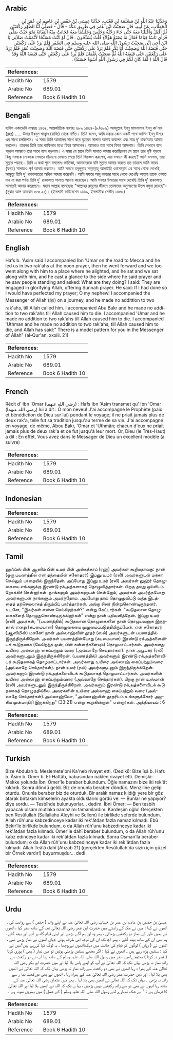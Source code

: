 ## Arabic


<div dir="rtl" lang="ar" style={{fontSize:'larger',backgroundColor:'#f8f9fa',padding:20}}>
وَحَدَّثَنَا عَبْدُ اللَّهِ بْنُ مَسْلَمَةَ بْنِ قَعْنَبٍ، حَدَّثَنَا عِيسَى بْنُ حَفْصِ بْنِ عَاصِمِ بْنِ عُمَرَ بْنِ الْخَطَّابِ، عَنْ أَبِيهِ، قَالَ صَحِبْتُ ابْنَ عُمَرَ فِي طَرِيقِ مَكَّةَ - قَالَ - فَصَلَّى لَنَا الظُّهْرَ رَكْعَتَيْنِ ثُمَّ أَقْبَلَ وَأَقْبَلْنَا مَعَهُ حَتَّى جَاءَ رَحْلَهُ وَجَلَسَ وَجَلَسْنَا مَعَهُ فَحَانَتْ مِنْهُ الْتِفَاتَةٌ نَحْوَ حَيْثُ صَلَّى فَرَأَى نَاسًا قِيَامًا فَقَالَ مَا يَصْنَعُ هَؤُلاَءِ قُلْتُ يُسَبِّحُونَ ‏.‏ قَالَ لَوْ كُنْتُ مُسَبِّحًا لأَتْمَمْتُ صَلاَتِي يَا ابْنَ أَخِي إِنِّي صَحِبْتُ رَسُولَ اللَّهِ صلى الله عليه وسلم فِي السَّفَرِ فَلَمْ يَزِدْ عَلَى رَكْعَتَيْنِ حَتَّى قَبَضَهُ اللَّهُ وَصَحِبْتُ أَبَا بَكْرٍ فَلَمْ يَزِدْ عَلَى رَكْعَتَيْنِ حَتَّى قَبَضَهُ اللَّهُ وَصَحِبْتُ عُمَرَ فَلَمْ يَزِدْ عَلَى رَكْعَتَيْنِ حَتَّى قَبَضَهُ اللَّهُ ثُمَّ صَحِبْتُ عُثْمَانَ فَلَمْ يَزِدْ عَلَى رَكْعَتَيْنِ حَتَّى قَبَضَهُ اللَّهُ وَقَدْ قَالَ اللَّهُ ‏(‏ لَقَدْ كَانَ لَكُمْ فِي رَسُولِ اللَّهِ أُسْوَةٌ حَسَنَةٌ‏)‏ ‏.‏
</div>
<div style={{backgroundColor:'#f8f9fa',padding:20, marginBottom: 10}}><table> <thead> <tr> <th>References:</th> <th></th> </tr> </thead> <tbody><tr><td>Hadith No</td><td>1579</td></tr><tr><td>Arabic No</td><td>689.01</td></tr><tr><td>Reference</td><td>Book 6 Hadith 10</td></tr></tbody></table></div>

## Bengali


<div dir="ltr" lang="bn" style={{fontSize:'larger',backgroundColor:'#f8f9fa',padding:20}}>
হাদিস একাডেমি নাম্বারঃ ১৪৬৪, আন্তর্জাতিক নাম্বারঃ ৬৮৯ ১৪৬৪-(৮/৬৮৯) আবদুল্লাহ ইবনু মাসলামাহ ইবনু কা'নাব (রহঃ) ..... উমার ইবনুল খাত্ত্বাব (রাযিঃ) থেকে বর্ণিত। তিনি বলেন, আমি মক্কার কোন একটি পথে আসিম ইবনু উমার এর সাথে চলছিলাম। এ সময় তিনি আমাদের সাথে করে যুহরের সালাত আদায় করলেন এবং মাত্র দু' রাক’আত আদায় করলেন। তারপর তিনি তার কাফিলার মধ্যে ফিরে আসলেন। আমরাও তার সাথে ফিরে আসলাম। তিনি সেখানে বসে পড়লে আমরাও তার সাথে বসে পড়লাম। এ সময় যে স্থানে তিনি সালাত আদায় করেছিলেন সে স্থানে তার দৃষ্টি পড়লে কিছু সংখ্যক লোককে সেখানে দাঁড়ানো দেখতে পেয়ে তিনি জিজ্ঞেস করলেন, এরা ওখানে কী করছে? আমি বললাম, তার সুন্নাত পড়ছে। তিনি এ কথা শুনে বললেনঃ ভাতিজা, আমাদেরকে যদি সুন্নাত আদায় করতে হত তাহলে আমি ফারয (ফরয) সালাতও পূর্ণ আদায় করতাম। আমি সফরে রসূলুল্লাহ সাল্লাল্লাহু আলাইহি ওয়াসাল্লাম এর সাথে থেকে দেখেছি আমৃত্যু তিনি দু' রাকাআতের অধিক আদায় করেননি। আমি সফরে আবূ বকরের সাথে থেকে দেখেছি আল্লাহ তাকে ওফাত দান না করা পর্যন্ত তিনি দু' রাকাআত সালাত আদায় করেছেন। আমি সফরে উমারের সাথে দেখেছি তিনি দু' রাকাআত সালাতই আদায় করেছেন। মহান আল্লাহ বলেছেনঃ "আল্লাহর রসূলের জীবনে তোমাদের অনুসরণের উত্তম নমুনা রয়েছে"- (সূরাহ আল আহযাব ৩৩ঃ ২১)। (ইসলামী ফাউন্ডেশন ১৪৪৯, ইসলামীক সেন্টার ১৪৫৮)
</div>
<div style={{backgroundColor:'#f8f9fa',padding:20, marginBottom: 10}}><table> <thead> <tr> <th>References:</th> <th></th> </tr> </thead> <tbody><tr><td>Hadith No</td><td>1579</td></tr><tr><td>Arabic No</td><td>689.01</td></tr><tr><td>Reference</td><td>Book 6 Hadith 10</td></tr></tbody></table></div>

## English


<div dir="ltr" lang="en" style={{fontSize:'larger',backgroundColor:'#f8f9fa',padding:20}}>
Hafs b. 'Asim said:I accompanied Ibn 'Umar on the road to Mecca and he led us in two rak'ahs at the noon prayer, then he went forward and we too went along with him to a place where he alighted, and he sat and we sat along with him, and he cast a glance to the side where he said prayer and he saw people standing and asked: What are they doing? I said: They are engaged in glorifying Allah, offering Sunnah prayer. He said: If I had done so I would have perfected my prayer; O my nephew! I accompanied the Messenger of Allah (ﷺ) on a journey, and he made no addittion to two rak'ahs, till Allah called him. I accompanied Abu Bakr and he made no addition to two rak'ahs till Allah caused him to die. I accompanied 'Umar and he made no addition to two rak'ahs till Allah caused him to die. I accompanied 'Uthman and he made no addition to two rak'ahs, till Allah caused him to die, and Allah has said:" There is a model pattern for you in the Messenger of Allah" (al-Qur'an, xxxiii. 21)
</div>
<div style={{backgroundColor:'#f8f9fa',padding:20, marginBottom: 10}}><table> <thead> <tr> <th>References:</th> <th></th> </tr> </thead> <tbody><tr><td>Hadith No</td><td>1579</td></tr><tr><td>Arabic No</td><td>689.01</td></tr><tr><td>Reference</td><td>Book 6 Hadith 10</td></tr></tbody></table></div>

## French


<div dir="ltr" lang="fr" style={{fontSize:'larger',backgroundColor:'#f8f9fa',padding:20}}>
Récit d' Ibn 'Omar (رضي الله عنهما) : Hafs Ibn 'Asim transmet qu' Ibn 'Omar (رضي الله عنهما) lui a dit : Ô mon neveu! J'ai accompagné le Prophète (paix et bénédiction de Dieu sur lui) pendant le voyage; il ne priait jamais plus de deux rak'a, telle fut sa tradition jusqu'au terme de sa vie. J'ai accompagné en voyage, de même, Abou Bakr, 'Omar et 'Uthmân; chacun d'eux ne priait jamais plus de deux rak'a et ce fut jusqu'à leur mort. Or, Dieu (le Très-Haut) a dit : En effet, Vous avez dans le Messager de Dieu un excellent modèle (à suivre)
</div>
<div style={{backgroundColor:'#f8f9fa',padding:20, marginBottom: 10}}><table> <thead> <tr> <th>References:</th> <th></th> </tr> </thead> <tbody><tr><td>Hadith No</td><td>1579</td></tr><tr><td>Arabic No</td><td>689.01</td></tr><tr><td>Reference</td><td>Book 6 Hadith 10</td></tr></tbody></table></div>

## Indonesian


<div dir="ltr" lang="id" style={{fontSize:'larger',backgroundColor:'#f8f9fa',padding:20}}>

</div>
<div style={{backgroundColor:'#f8f9fa',padding:20, marginBottom: 10}}><table> <thead> <tr> <th>References:</th> <th></th> </tr> </thead> <tbody><tr><td>Hadith No</td><td>1579</td></tr><tr><td>Arabic No</td><td>689.01</td></tr><tr><td>Reference</td><td>Book 6 Hadith 10</td></tr></tbody></table></div>

## Tamil


<div dir="ltr" lang="ta" style={{fontSize:'larger',backgroundColor:'#f8f9fa',padding:20}}>
ஹஃப்ஸ் பின் ஆஸிம் பின் உமர் பின் அல்கத்தாப் (ரஹ்) அவர்கள் கூறியதாவது: நான் (ஒரு பயணத்தில் என் தந்தையின் சகோதரர்) இப்னு உமர் (ரலி) அவர்களுடன் மக்கா செல்லும் பாதையில் இருந்தேன். அப்போது இப்னு உமர் (ரலி) அவர்கள் லுஹ்ர் தொழுகையை எங்களுக்கு இரண்டு ரக்அத்களாகத் தொழுவித்தார்கள். பிறகு தமது ஓய்விடம் நோக்கிச் சென்றார்கள். நாங்களும் அவர்களுடன் சென்றோம்; அவர்கள் அமர்ந்தபோது அவர்களுடன் நாங்களும் அமர்ந்தோம். அப்போது தாம் தொழுதுவிட்டு வந்த இடத்தைத் தற்செயலாகத் திரும்பிப் பார்த்தார்கள். அங்கு சிலர் நின்றுகொண்டிருந்தனர். உடனே, "இவர்கள் என்ன செய்கிறார்கள்?" என்று கேட்டார்கள். "கூடுதலான தொழுகைகளைத் தொழுதுகொண்டிருக்கிறார்கள்" என்று நான் பதிலளித்தேன். இப்னு உமர் (ரலி) அவர்கள், "(பயணத்தில்) கூடுதலான தொழுகைகளை நான் தொழுபவனாக இருந்தால் எனது (கடமையான) தொழுகையை முழுமைப்படுத்தியிருப்பேன். என் சகோதரர் (ஆஸிமின்) மகனே! நான் அல்லாஹ்வின் தூதர் (ஸல்) அவர்களுடன் பயணத்தில் இருந்திருக்கிறேன். அவர்கள் பயணத்தின்போது (கடமையான) இரண்டு ரக்அத்களைவிடக் கூடுதலாக (வேறெந்த முன், பின் சுன்னத்களையும்) தொழமாட்டார்கள். அவர்களது உயிரை அல்லாஹ் கைப்பற்றும் வரை (அவ்வாறே செய்தார்கள்). நான் அபூபக்ர் (ரலி) அவர்களுடனும் இருந்திருக்கிறேன். (பயணத்தில்) அவர்களும் இரண்டு ரக்அத்களைவிடக் கூடுதலாகத் தொழமாட்டார்கள். அவர்களது உயிரை அல்லாஹ் கைப்பற்றும்வரை (அவ்வாறே செய்தார்கள்). நான் உமர் (ரலி) அவர்களுடனும் இருந்திருக்கிறேன். அவர்களும் இரண்டு ரக்அத்களைவிடக் கூடுதலாகத் தொழமாட்டார்கள். அவர்களின் உயிரை அல்லாஹ் கைப்பற்றும்வரை (அவ்வாறே செய்தார்கள்). பிறகு நான் உஸ்மான் (ரலி) அவர்களுடனும் இருந்திருக்கிறேன். அவர்களும் இரண்டு ரக்அத்களைவிடக் கூடுதலாகத் தொழுததில்லை. அவரகளின் உயிரை அல்லாஹ் கைப்பற்றும் வரை (அவ்வாறே செய்தார்கள்).அல்லாஹ்வோ, "அல்லாஹ்வின் தூதரிடம் உங்களுக்கோர் அழகிய முன்மாதிரி இருக்கிறது" (33:21) என்று கூறுகின்றான்" என்றார்கள். அத்தியாயம் : 6
</div>
<div style={{backgroundColor:'#f8f9fa',padding:20, marginBottom: 10}}><table> <thead> <tr> <th>References:</th> <th></th> </tr> </thead> <tbody><tr><td>Hadith No</td><td>1579</td></tr><tr><td>Arabic No</td><td>689.01</td></tr><tr><td>Reference</td><td>Book 6 Hadith 10</td></tr></tbody></table></div>

## Turkish


<div dir="ltr" lang="tr" style={{fontSize:'larger',backgroundColor:'#f8f9fa',padding:20}}>
Bize Abdulah b. Meslemete'bni Ka'neb rivayet etti. (Dediki): Bize îsâ b. Hafs b. Âsim b. Ömer b. El-Hattâb, babasından naklen rivayet etti. Demişki: Mekke yolunda İbni Ömer'le beraber bulundum. Öğle namazını bize iki rek'ât kıldırdı. Sonra döndü geldi. Biz de onunla beraber döndük. Menziline gelip oturdu. Onunla beraber biz de oturduk. Bir aralık namaz kıldığı yere bir göz atarak birtakım kimselerin ayakta olduklarını gördü ve: — Bunlar ne yapıyor? dîye sordu. — Tesbîhde bulunuyorlar... dedim. İbni Ömer: — Ben tesbih yapacak olsam mutlaka namazımı tamamlardım. Kardeşim oğlu! Gerçekten ben Resûlullah (Sallallahu Aleyhi ve Sellem) ile birlikde seferde bulundum. Allah rûh'unu kabzedinceye kadar iki rek'âtdan fazla namaz kılmadı. Ebû Bekir'le birlikde bulundum, o da Allah rûh'unu kabzedinceye kadar iki rek'âtdan fazla kılmadı. Ömer'le dahî beraber bulundum, o da Allah rûh'unu kabz edinceye kadar iki rek'âtdan fazla kılmadı. Sonra Osman'la beraber bulundum; o da Allah rûh'unu kabzedinceye kadar iki rek'âtdan fazla kılmadı. Allah Teâlâ dahî [Ahzab 21] (gerçekten ResûluIIah'da sizin için güzel bir Örnek vardır!) buyurmuşdur... dedi
</div>
<div style={{backgroundColor:'#f8f9fa',padding:20, marginBottom: 10}}><table> <thead> <tr> <th>References:</th> <th></th> </tr> </thead> <tbody><tr><td>Hadith No</td><td>1579</td></tr><tr><td>Arabic No</td><td>689.01</td></tr><tr><td>Reference</td><td>Book 6 Hadith 10</td></tr></tbody></table></div>

## Urdu


<div dir="rtl" lang="ur" style={{fontSize:'larger',backgroundColor:'#f8f9fa',padding:20}}>
عیسیٰ بن حضص بن عاصم بن عمر بن خطاب رضی اللہ تعالیٰ عنہ نے اپنے والد ( حفص ) سے روایت کی ، انھوں نے کہا : میں نے مکہ کے راستے میں حضرت ابن عمر رضی اللہ تعالیٰ عنہ کے ساتھ سفر کیا ، انھوں نے ہمیں ظہر کی نماز دو رکعتیں پڑھائی ، پھر وہ اور ہم آگے بڑھے اور اپنی قیام گاہ پر آئے اور بیٹھ گئے ، ہم بھی ان کے ساتھ بیٹھ گئے ۔ پھر اچانک ان کی توجہ اس طرف ہوئی جہاں انھوں نے نماز پڑھی تھی ، انھوں نے ( وہاں ) لوگوں کو قیام کی حالت میں دیکھاانھوں نےپوچھا ، یہ لوگ کیا کررہے ہیں؟میں نے کہا : سنتیں پڑھ رہے ہیں ۔ انھوں نے کہا : اگر مجھے سنتیں پڑھنی ہوتیں تو میں نماز ( بھی ) پوری کرتا ( قصر نہ کرتا ) بھتیجے!میں سفر میں رسول اللہ صلی اللہ علیہ وسلم کے ساتھ رہا آپ نے دو رکعت سے زائد نماز نہ پڑھی یہاں تک کہ اللہ تعالیٰ نے آپ کو اپنے پاس بلا لیا اور میں حضرت ابو بکر رضی اللہ تعالیٰ عنہ کے ہمرا ہ رہا انھوں نے بھی دو رکعت سے زائد نماز نہ پڑھی یہاں تک کہ اللہ تعالیٰ نے انھیں بھی بلا لیا ، اور میں حضرت عمر رضی اللہ تعالیٰ عنہ کے ہمراہ رہا ، انھوں نے بھی دورکعت نما ز سے زائد نہ پڑھی ۔ یہاں تک کہ اللہ تعالیٰ نے انھیں بھی بلا لیا ۔ پھر میں عثمان رضی اللہ تعالیٰ عنہ کے ساتھ رہا انہوں نے بھی دو سے زائد رکعتیں نہیں پڑھیں ، یہا ں تک کہ اللہ نے انھیں بلا لیا اور اللہ تعالیٰ کا فرمان ہے : " بے شک تمہارے لئے رسول اللہ صلی اللہ علیہ وسلم ( کے عمل ) میں بہترین نمونہ ہے ۔
</div>
<div style={{backgroundColor:'#f8f9fa',padding:20, marginBottom: 10}}><table> <thead> <tr> <th>References:</th> <th></th> </tr> </thead> <tbody><tr><td>Hadith No</td><td>1579</td></tr><tr><td>Arabic No</td><td>689.01</td></tr><tr><td>Reference</td><td>Book 6 Hadith 10</td></tr></tbody></table></div>